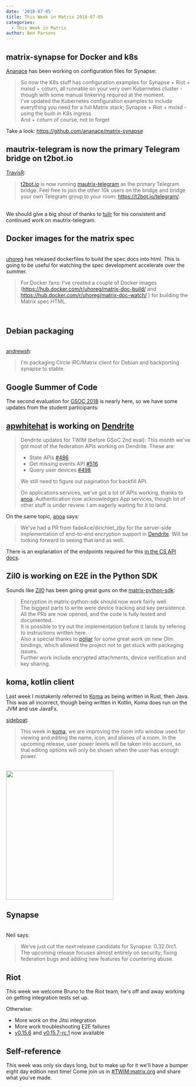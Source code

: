 ```yaml
---
date: '2018-07-05'
title: This Week in Matrix 2018-07-05
categories:
  - This Week in Matrix
author: Ben Parsons
---
```


<h2 id="matrixsynapsefordockerandk8s">matrix-synapse for Docker and k8s</h2>
<a href="https://github.com/ananace/">Ananace</a> has been working on configuration files for Synapse:
<blockquote>So now the K8s stuff has configuration examples for Synapse + Riot + mxisd + coturn, all runnable on your very own Kubernetes cluster - though with some manual tinkering required at the moment.<br />I've updated the Kubernetes configuration examples to include everything you need for a full Matrix stack; Synapse + Riot + mxisd - using the built-in K8s ingress<br />And + coturn of course, not to forget</blockquote>
Take a look: <a href="https://github.com/ananace/matrix-synapse">https://github.com/ananace/matrix-synapse</a>
<h2 id="mautrixtelegramisnowtheprimarytelegrambridgeont2botio">mautrix-telegram is now the primary Telegram bridge on t2bot.io</h2>
<a href="https://github.com/turt2live">TravisR</a>:
<blockquote><a href="https://t2bot.io">t2bot.io</a> is now running <a href="https://github.com/tulir/mautrix-telegram">mautrix-telegram</a> as the primary Telegram bridge. Feel free to join the other 10k users on the bridge and bridge your own Telegram group to your room: <a href="https://t2bot.io/telegram/">https://t2bot.io/telegram/</a>.</blockquote><br />We should give a big shout of thanks to <a href="@tulir:maunium.net">tulir</a> for his consistent and continued work on mautrix-telegram.<br /><h2 id="dockerimagesforthematrixspec">Docker images for the matrix spec</h2><br /><a href="https://matrix.to/#/@uhoreg:matrix.org">uhoreg</a> has released dockerfiles to build the spec docs into html. This is going to be useful for watching the spec development accelerate over the summer.<br /><blockquote>For Docker fans: I've created a couple of Docker images (<a href="https://hub.docker.com/r/uhoreg/matrix-doc-build/">https://hub.docker.com/r/uhoreg/matrix-doc-build/</a> and <a href="https://hub.docker.com/r/uhoreg/matrix-doc-watch/">https://hub.docker.com/r/uhoreg/matrix-doc-watch/</a> ) for building the Matrix spec HTML.</blockquote><br /><h2 id="debianpackaging">Debian packaging</h2><br /><a href="https://matrix.to/#/@andrew:shadura.me">andrewsh</a>:<br /><blockquote>I'm packaging Circle IRC/Matrix client for Debian and backporting synapse to stable.</blockquote>
<h2 id="googlesummerofcode">Google Summer of Code</h2>
The second evaluation for <a href="https://summerofcode.withgoogle.com/projects/?sp-search=matrix">GSOC 2018</a> is nearly here, so we have some updates from the student participants:
<h2 id="apwhitehatisworkingondendrite"><a href="@apwhitehat:matrix.org">apwhitehat</a> is working on <a href="https://github.com/matrix-org/dendrite">Dendrite</a></h2>
<blockquote>Dendrite updates for TWIM (before GSoC 2nd eval):
This month we've got most of the federation APIs working on Dendrite. These are:
<ul>
 	<li>State APIs <a href="https://github.com/matrix-org/dendrite/pull/486">#486</a></li>
 	<li>Get missing events API <a href="https://github.com/matrix-org/dendrite/pull/516">#516</a></li>
 	<li>Query user devices <a href="https://github.com/matrix-org/dendrite/pull/498">#498</a></li>
</ul>

We still need to figure out pagination for backfill API.

On applications services, we've got a lot of APIs working, thanks to <a href="https://matrix.to/#/@andrewm:amorgan.xyz">anoa</a>. Authentication now acknowledges App services, though lot of other stuff is under review. I am eagerly waiting for it to land.
</blockquote>
On the same topic, <a href="https://matrix.to/#/@andrewm:amorgan.xyz">anoa</a> says:
<blockquote>We've had a PR from fadeAce/dirichlet_zby for the server-side implementation of end-to-end encryption support in <a href="https://github.com/matrix-org/dendrite">Dendrite</a>. Will be looking forward to seeing that land as well.</blockquote>
There is an explanation of the endpoints required for this <a href="https://matrix.org/docs/spec/client_server/r0.3.0.html#end-to-end-encryption">in the CS API docs</a>.
<h2 id="zil0isworkingone2einthepythonsdk">Zil0 is working on E2E in the Python SDK</h2>
Sounds like <a href="https://matrix.to/#/@Zil0:matrix.org">Zil0</a> has been going great guns on the <a href="https://github.com/matrix-org/matrix-python-sdk">matrix-python-sdk</a>:
<blockquote>Encryption in matrix-python-sdk should now work fairly well.<br />The biggest parts to write were device tracking and key persistence. All the PRs are now opened, and the code is fully tested and documented.<br />It is possible to try out the implementation before it lands by refering to instructions written here.<br />Also a special thanks to <a href="https://github.com/poljar">poljar</a> for some great work on new Olm bindings, which allowed the project not to get stuck with packaging issues.<br />Further work include encrypted attachments, device verification and key sharing.</blockquote>
<h2 id="komakotlinclient">koma, kotlin client</h2>
Last week I mistakenly referred to <a href="https://github.com/koma-im/koma/">Koma</a> as being written in Rust, then Java. This was all incorrect, though being written in Kotlin, Koma does run on the JVM and use JavaFx.

<a href="https://matrix.to/#/@sideboat:matrix.org">sideboat</a>:
<blockquote>This week in <a href="https://github.com/koma-im/koma/">koma</a>, we are improving the room info window used for viewing and editing the name, icon, and aliases of a room. In the upcoming release, user power levels will be taken into account, so that editing options will only be shown when the user has enough power.</blockquote><br /><a href="https://matrix.org/blog/wp-content/uploads/2018/07/koma-room-info.png"><img class="alignnone size-full wp-image-3373" src="https://matrix.org/blog/wp-content/uploads/2018/07/koma-room-info.png" alt="" width="293" height="353" /></a><br /><h2 id="synapse">Synapse</h2><br />Neil says:<br /><blockquote>We've just cut the next release candidate for Synapse: 0.32.0rc1.<br />The upcoming release focuses almost entirely on security; fixing federation bugs and adding new features for countering abuse.</blockquote>
<h2 id="riot">Riot</h2>
This week we welcome Bruno to the Riot team, he's off and away working on getting integration tests set up.

Otherwise:
<ul>
 	<li>More work on the Jitsi integration</li>
 	<li>More work troubleshooting E2E failures</li>
 	<li><a href="https://github.com/vector-im/riot-web/releases/tag/v0.15.6">v0.15.6</a> and <a href="https://github.com/vector-im/riot-web/releases/tag/v0.15.7-rc.1">v0.15.7-rc.1</a> now available</li>
</ul>
<h2 id="selfreference">Self-reference</h2>
This week was only six days long, but to make up for it we'll have a bumper eight day edition next time! Come join us in <a href="https://matrix.to/#/#TWIM:matrix.org">#TWIM:matrix.org</a> and share what you've made.